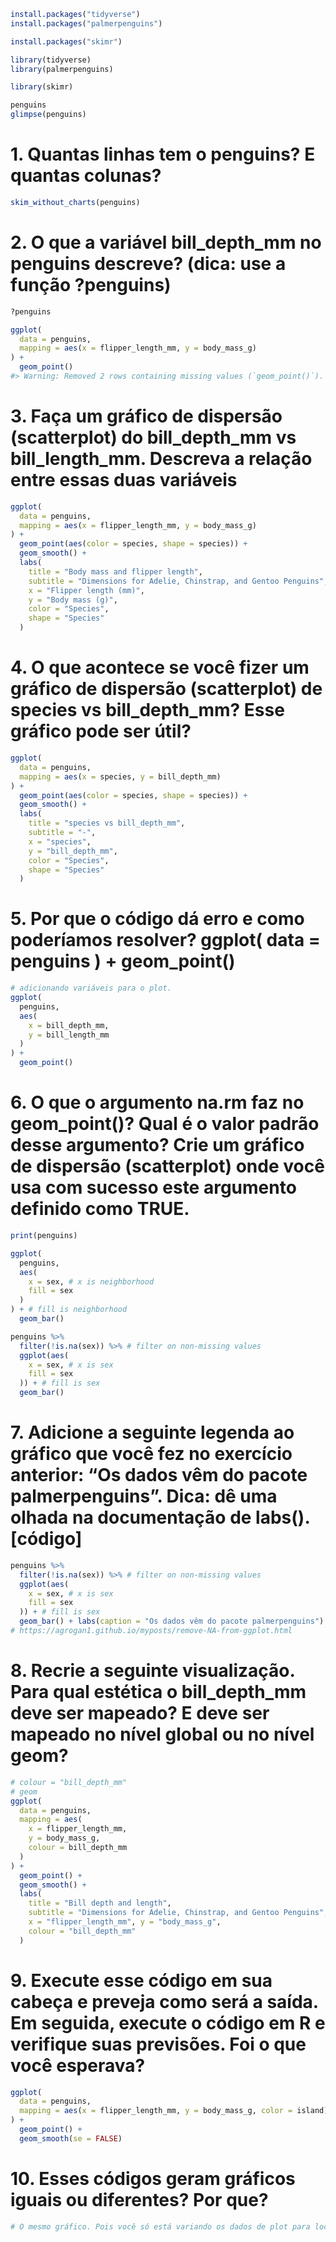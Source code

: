 ```r
install.packages("tidyverse")
install.packages("palmerpenguins")
```
```r
install.packages("skimr")
```
```r
library(tidyverse)
library(palmerpenguins)
```
```r
library(skimr)
```
```r
penguins
glimpse(penguins)
```
# 1. Quantas linhas tem o penguins? E quantas colunas?
```r
skim_without_charts(penguins)
```
# 2. O que a variável bill_depth_mm no penguins descreve? (dica: use a função ?penguins)
```r
?penguins
```
```r
ggplot(
  data = penguins,
  mapping = aes(x = flipper_length_mm, y = body_mass_g)
) +
  geom_point()
#> Warning: Removed 2 rows containing missing values (`geom_point()`).
```

# 3. Faça um gráfico de dispersão (scatterplot) do bill_depth_mm vs bill_length_mm. Descreva a relação entre essas duas variáveis
```r
ggplot(
  data = penguins,
  mapping = aes(x = flipper_length_mm, y = body_mass_g)
) +
  geom_point(aes(color = species, shape = species)) +
  geom_smooth() +
  labs(
    title = "Body mass and flipper length",
    subtitle = "Dimensions for Adelie, Chinstrap, and Gentoo Penguins",
    x = "Flipper length (mm)",
    y = "Body mass (g)",
    color = "Species",
    shape = "Species"
  )
```
# 4. O que acontece se você fizer um gráfico de dispersão (scatterplot) de species vs bill_depth_mm? Esse gráfico pode ser útil?
```r
ggplot(
  data = penguins,
  mapping = aes(x = species, y = bill_depth_mm)
) +
  geom_point(aes(color = species, shape = species)) +
  geom_smooth() +
  labs(
    title = "species vs bill_depth_mm",
    subtitle = "-",
    x = "species",
    y = "bill_depth_mm",
    color = "Species",
    shape = "Species"
  )
```
# 5. Por que o código dá erro e como poderíamos resolver? ggplot( data = penguins ) + geom_point()
```r
# adicionando variáveis para o plot.
ggplot(
  penguins,
  aes(
    x = bill_depth_mm,
    y = bill_length_mm
  )
) +
  geom_point()
```
# 6. O que o argumento na.rm faz no geom_point()? Qual é o valor padrão desse argumento? Crie um gráfico de dispersão (scatterplot) onde você usa com sucesso este argumento definido como TRUE.
```r
print(penguins)
```
```r
ggplot(
  penguins,
  aes(
    x = sex, # x is neighborhood
    fill = sex
  )
) + # fill is neighborhood
  geom_bar()
```
```r
penguins %>%
  filter(!is.na(sex)) %>% # filter on non-missing values
  ggplot(aes(
    x = sex, # x is sex
    fill = sex
  )) + # fill is sex
  geom_bar()
```
# 7. Adicione a seguinte legenda ao gráfico que você fez no exercício anterior: “Os dados vêm do pacote palmerpenguins”. Dica: dê uma olhada na documentação de labs(). [código]

```r
penguins %>%
  filter(!is.na(sex)) %>% # filter on non-missing values
  ggplot(aes(
    x = sex, # x is sex
    fill = sex
  )) + # fill is sex
  geom_bar() + labs(caption = "Os dados vêm do pacote palmerpenguins")
# https://agrogan1.github.io/myposts/remove-NA-from-ggplot.html
```
# 8. Recrie a seguinte visualização. Para qual estética o bill_depth_mm deve ser mapeado? E deve ser mapeado no nível global ou no nível geom?
```r
# colour = "bill_depth_mm"
# geom
ggplot(
  data = penguins,
  mapping = aes(
    x = flipper_length_mm,
    y = body_mass_g,
    colour = bill_depth_mm
  )
) +
  geom_point() +
  geom_smooth() +
  labs(
    title = "Bill depth and length",
    subtitle = "Dimensions for Adelie, Chinstrap, and Gentoo Penguins",
    x = "flipper_length_mm", y = "body_mass_g",
    colour = "bill_depth_mm"
  )
```
# 9. Execute esse código em sua cabeça e preveja como será a saída. Em seguida, execute o código em R e verifique suas previsões. Foi o que você esperava?
```r
ggplot(
  data = penguins,
  mapping = aes(x = flipper_length_mm, y = body_mass_g, color = island)
) +
  geom_point() +
  geom_smooth(se = FALSE)
```

# 10. Esses códigos geram gráficos iguais ou diferentes? Por que?

```r
# O mesmo gráfico. Pois você só está variando os dados de plot para local e global.
```
